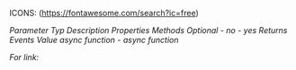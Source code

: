ICONS: (https://fontawesome.com/search?ic=free)

<i className="fa-solid fa-hashtag"/> Parameter
<i className="fa-solid fa-font"/> Typ
<i className="fa-solid fa-list"/> Description
<i className="fa-solid fa-pen"/> Properties
<i className="fa-solid fa-boxes-stacked"/> Methods
<i className="fa-solid fa-flask"/> Optional
<i className="fa-solid fa-xmark"/> - no
<i className="fa-solid fa-check"/> - yes
<i className="fa-solid fa-arrow-right-from-bracket"/> Returns
<i className="fa-regular fa-calendar"/> Events
<i className="fa-solid fa-bars"/> Value
<span className="warning badge">async function</span> - async function


For link: <i className="fa-solid fa-arrow-up-right-from-square"/>

